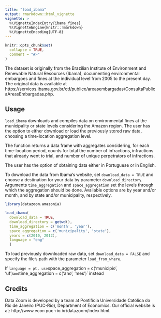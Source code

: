 ```yaml
---
title: "load_ibama"
output: rmarkdown::html_vignette
vignette: >
  %\VignetteIndexEntry{ibama_fines}
  %\VignetteEngine{knitr::rmarkdown}
  %\VignetteEncoding{UTF-8}
---
```


```r
knitr::opts_chunk$set(
  collapse = TRUE,
  comment = "#>"
)
```

The dataset is originally from the Brazilian Institute of Environment and Renewable 
Natural Resources (Ibama), documenting environmental embargoes and fines at the individual
level from 2005 to the present day. The original data is available at
https://servicos.ibama.gov.br/ctf/publico/areasembargadas/ConsultaPublicaAreasEmbargadas.php.  

## Usage

`load_ibama` downloads and compiles data on environmental fines at the municipality or
state levels considering the Amazon region. The user has the option to either download
or load the previously stored raw data, choosing a time-location aggregation level.

The function returns a data frame with aggregates considering, for each
time-location period, counts for total the number of infractions, 
infractions that already went to trial, and 
number of unique perpetrators of infractions.

The user has the option of obtaining data either in Portuguese or in English.

To download the data from Ibama's website, set `download_data = TRUE` and choose
a destination for your data by parameter `download_directory`. Arguments
`time_aggregation` and `space_aggregation` set the levels through which the aggregation
should be done. Available options are by year and/or month, and by state and/or 
municipality, respectively.


```r

library(datazoom.amazonia)

load_ibama(
  download_data = TRUE, 
  download_directory = getwd(),
  time_aggregation = c('month', 'year'),
  space_aggregation = c('municipality', 'state'),
  years = c(2010, 2012),
  language = "eng"
  )
```

To load previously downloaded raw data, set `download_data = FALSE` and specify the
file's path with the parameter `load_from_where`. 

If `language = pt, use 
`space_aggregation = c('municipio', 'uf')` and `time_aggregation = c('ano', 'mes')` instead

## Credits

Data Zoom is developed by a team at Pontifícia Universidade Católica do Rio de Janeiro (PUC-Rio), Department of Economics. Our official website is at: http://www.econ.puc-rio.br/datazoom/index.html.


